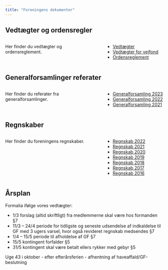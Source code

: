 ```yaml
---
title: "Foreningens dokumenter"
---
```



## Vedtægter og ordensregler

::: columns
::: {.column width="55%"}
Her finder du vedtægter og ordensreglement.
:::

::: {.column width="5%"}
:::

::: {.column width="40%"}
-   [Vedtægter](dok_forening/Vedtægter_2014.pdf)
-   [Vedtægter for vejfond](dok_forening/Vedtægter_vejfond.pdf)
-   [Ordensreglement](dok_forening/Ordensreglement_2014-04-05.pdf)
:::
:::

## Generalforsamlinger referater

::: columns
::: {.column width="55%"}
Her finder du referater fra generalforsamlinger.
:::

::: {.column width="5%"}
:::

::: {.column width="40%"}
- [Generalforsamling 2023](dok_forening/GF_referat_2023.pdf)
- [Generalforsamling 2022](dok_forening/GF_referat_2022.pdf)
- [Generalforsamling 2021](dok_forening/GF_referat_2021.pdf)
:::
:::

## Regnskaber

::: columns
::: {.column width="55%"}
Her finder du foreningens regnskaber.
:::

::: {.column width="5%"}
:::

::: {.column width="40%"}
-   [Regnskab 2022](dok_forening/Regnskab_2022.pdf)
-   [Regnskab 2021](dok_forening/Regnskab_2021.pdf)
-   [Regnskab 2020](dok_forening/Regnskab_2020.pdf)
-   [Regnskab 2019](dok_forening/Regnskab_2019.pdf)
-   [Regnskab 2018](dok_forening/Regnskab_2018.pdf)
-   [Regnskab 2017](dok_forening/Regnskab_2017.pdf)
-   [Regnskab 2016](dok_forening/Regnskab_2016.pdf)
:::
:::


## Årsplan

Formalia ifølge vores vedtægter:

- 1/3 forslag (altid skriftligt) fra medlemmerne skal være hos formanden §7
- 11/3 – 24/4 periode for tidligste og seneste udsendelse af indkaldelse til GF med 3 ugers varsel, hvor også revideret regnskab medsendes §7
- 1/4 – 15/5 periode til afholdelse af GF §7
- 15/5 kontingent forfalder §5
- 31/5 kontingent skal være betalt ellers rykker med gebyr §5

Uge 43 i oktober - efter efterårsferien - afhentning af haveaffald/GF-beslutning



